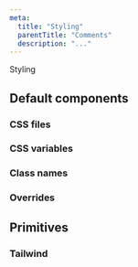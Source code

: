 ```yaml
---
meta:
  title: "Styling"
  parentTitle: "Comments"
  description: "..."
---
```


Styling

## Default components

### CSS files

### CSS variables

### Class names

### Overrides

## Primitives

### Tailwind
